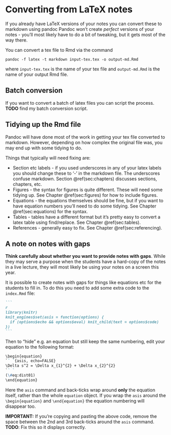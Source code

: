 # Converting from LaTeX notes {#convert-latex}


If you already have LaTeX versions of your notes you can convert these to markdown using pandoc Pandoc won't create *perfect* versions of your notes - you'll most likely have to do a bit of tweaking, but it gets most of the way there. 

You can convert a tex file to Rmd via the command
```
pandoc -f latex -t markdown input-tex.tex -o output-md.Rmd
```
where ```input-tex.tex``` is the name of your tex file and ```output-md.Rmd``` is the name of your output Rmd file.

Batch conversion {#batch-conversion}
----------------

If you want to convert a batch of latex files you can script the process. **TODO** find my batch conversion script.

Tidying up the Rmd file {#tidying}
----------------

Pandoc will have done most of the work in getting your tex file converted to markdown. However, depending on how complex the original file was, you may end up with some tidying to do. 

Things that typically will need fixing are:

 * Section etc labels - if you used underscores in any of your latex labels you should change these to '-' in the markdown file. The underscores confuse markdown. Section \@ref(sec:chapters) discusses sections, chapters, etc.
 * Figures - the syntax for figures is quite different. These will need some tidying up. See Chapter \@ref(sec:figures) for how to include figures.
 * Equations - the equations themselves should be fine, but if you want to have equation numbers you'll need to do some tidying. See Chapter \@ref(sec:equations) for the syntax.
 * Tables - tables have a different format but it's pretty easy to convert a latex table using find/replace. See Chapter \@ref(sec:tables).
 * References - generally easy to fix. See Chapter \@ref(sec:referencing).
 
A note on notes with gaps {#gaps}
---------------
**Think carefully about whether you want to provide notes with gaps**. While they may serve a purpose when the students have a hard-copy of the notes in a live lecture, they will most likely be using your notes on a screen this year.

It is possible to create notes with gaps for things like equations etc for the students to fill in. To do this you need to add some extra code to the `index.Rmd` file:

`````markdown
```
{r setup, include=FALSE}
library(knitr)
knit_engines$set(asis = function(options) {
  if (options$echo && options$eval) knit_child(text = options$code)
})
```
`````

Then to "hide" e.g. an equation but still keep the same numbering, edit your equation to the following format:

`````markdown
\begin{equation}
`` `{asis, echo=FALSE}
\Delta s^2 = \Delta x_{1}^{2} + \Delta x_{2}^{2}
`` `
(\#eq:dist01)
\end{equation}
`````

Here the `asis` command and back-ticks wrap around **only** the equation itself, rather than the whole `equation` object. If you wrap the `asis` around the `\begin{equation}` and `\end{equation}` the equation numbering will disappear too. 

**IMPORTANT:** If you're copying and pasting the above code, remove the space between the 2nd and 3rd back-ticks around the `asis` command. **TODO**: Fix this so it displays correctly. 




